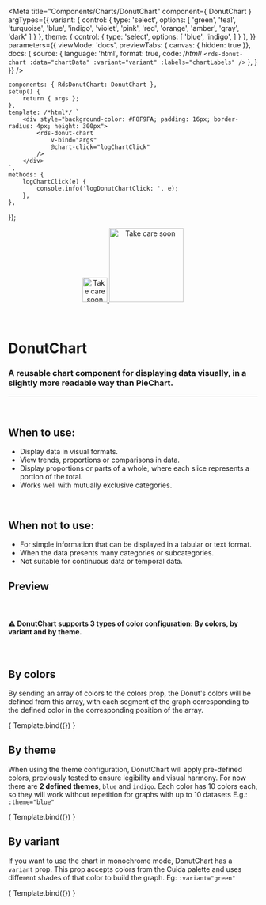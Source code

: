 
<Meta
	title="Components/Charts/DonutChart"
	component={ DonutChart }
	argTypes={{
		variant: {
			control: {
				type: 'select',
				options: [
				'green',
				'teal',
				'turquoise',
				'blue',
				'indigo',
				'violet',
				'pink',
				'red',
				'orange',
				'amber',
				'gray',
				'dark'
				]
			}
		},
		theme: {
			control: {
				type: 'select',
				options: [
				'blue',
				'indigo',
				]
			}
		},
	}}
	parameters={{
		viewMode: 'docs',
		previewTabs: { canvas: { hidden: true }},
		docs: {
			source: {
				language: 'html',
				format: true,
				code: /*html*/
`<rds-donut-chart
	:data="chartData"
	:variant="variant"
	:labels="chartLabels"
/>`
			},
		}
	}}
/>

	components: { RdsDonutChart: DonutChart },
	setup() {
		return { args };
	},
	template: /*html*/ `
		<div style="background-color: #F8F9FA; padding: 16px; border-radius: 4px; height: 300px">
			<rds-donut-chart
				v-bind="args"
				@chart-click="logChartClick"
			/>
		</div>
	`,
	methods: {
		logChartClick(e) {
			console.info('logDonutChartClick: ', e);
		},
	},
});

<div align="center" style={{display: 'flex'}}>
    <a href="https://rahulaher.netlify.app">
        <img src="https://rahulaher.netlify.app/img/logo/glyph-black-colored.svg" alt="Take care soon" width="50" />
        <img src="https://rahulaher.netlify.app/img/logo/word-black-colored.svg" alt="Take care soon" width="150" />
    </a>
</div>

<br />
<br />

# DonutChart

### A reusable chart component for displaying data visually, in a slightly more readable way than PieChart.
---
<br />

## When to use:
- Display data in visual formats.
- View trends, proportions or comparisons in data.
- Display proportions or parts of a whole, where each slice represents a portion of the total.
- Works well with mutually exclusive categories.

<br />

## When not to use:
- For simple information that can be displayed in a tabular or text format.
- When the data presents many categories or subcategories.
- Not suitable for continuous data or temporal data.

## Preview

<br />

#### ⚠️ DonutChart supports 3 types of color configuration: By colors, by variant and by theme.

<br />

## By colors

By sending an array of colors to the colors prop, the Donut's colors will be defined
from this array, with each segment of the graph corresponding to the defined color
in the corresponding position of the array.


<Canvas>
	<Story
		name="DonutChart1"
		args={{
			labels: ['January', 'February', 'March', 'April', 'May'],
			colors: ['teal', 'violet', 'amber', 'blue', 'red'],
			data: [
				{
					name: 'Echocardiogram',
					datasets: [
						{
							label: 'Exams carried out',
							data: [120, 220, 180, 20, 150],
						},
					]
				},
			],
	}}
>
	{ Template.bind({}) }
  </Story>
</Canvas>

<ArgsTable story="DonutChart2" />

<br />

## By theme

When using the theme configuration, DonutChart will apply pre-defined colors,
previously tested to ensure legibility and visual harmony.
For now there are **2 defined themes**, `blue` and `indigo`.
Each color has 10 colors each, so they will work without repetition for graphs with up to 10 datasets
E.g.: `:theme="blue"`

<Canvas>
	<Story
		name="DonutChart2"
		args={{
			labels: ['January','February','March', 'April', 'May'],
			theme:"blue",
			data: [
				{
					name: 'Echocardiogram',
					datasets: [
						{
							label: 'Exams performed',
							data: [120, 220, 180, 20, 150],
						},
					]
				},
			],
	}}
>
	{ Template.bind({}) }
  </Story>
</Canvas>

<br />

## By variant

If you want to use the chart in monochrome mode, DonutChart has a `variant` prop.
This prop accepts colors from the Cuida palette and uses different shades of that color to build the graph.
Eg: `:variant="green"`

<Canvas>
	<Story
		name="DonutChart3"
		args={{
			labels: ['January','February','March', 'April', 'May'],
			variant: 'green',
			data: [
				{
					name: 'Echocardiogram',
					datasets: [
						{
							label: 'Exams performed',
							data: [120, 220, 180, 20, 150],
						},
					]
				},
			],
	}}
>
	{ Template.bind({}) }
  </Story>
</Canvas>
